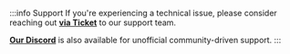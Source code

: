 :::info Support
If you're experiencing a technical issue, please consider reaching out [**via Ticket**](https://my.hostingby.design/submitticket.php?step=2&deptid=2) to our support team.

[**Our Discord**](https://discord.gg/wv67teS) is also available for unofficial community-driven support.
:::
